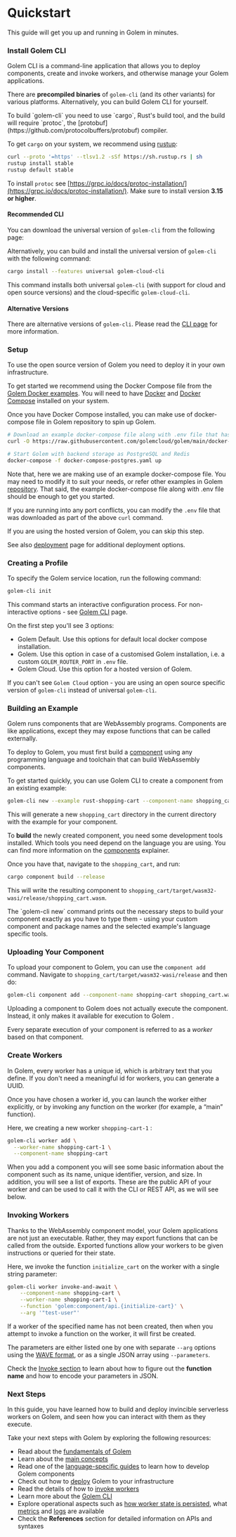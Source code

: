 
# Quickstart

This guide will get you up and running in Golem in minutes.

### Install Golem CLI

Golem CLI is a command-line application that allows you to deploy components,
create and invoke workers, and otherwise manage your Golem applications.

There are **precompiled binaries** of `golem-cli` (and its other variants) for
various platforms. Alternatively, you can build Golem CLI for yourself.

<Callout type="info">
To build `golem-cli` you need to use `cargo`, Rust's build tool, and the build will require `protoc`, the [protobuf](https://github.com/protocolbuffers/protobuf) compiler.

To get `cargo` on your system, we recommend using [rustup](https://rustup.rs/):

```bash filename="Terminal" copy
curl --proto '=https' --tlsv1.2 -sSf https://sh.rustup.rs | sh
rustup install stable
rustup default stable
```

To install `protoc` see [https://grpc.io/docs/protoc-installation/](https://grpc.io/docs/protoc-installation/).
Make sure to install version **3.15 or higher**.

</Callout>

#### Recommended CLI

You can download the universal version of `golem-cli` from the following page:

<Cards num={1}>
  <Card
    title="Golem Cloud Releases"
    href="https://github.com/golemcloud/golem-cloud-releases/releases"
  />
</Cards>

Alternatively, you can build and install the universal version of `golem-cli`
with the following command:

```bash filename="Terminal" copy
cargo install --features universal golem-cloud-cli
```

This command installs both universal `golem-cli` (with support for cloud and
open source versions) and the cloud-specific `golem-cloud-cli`.

#### Alternative Versions

There are alternative versions of `golem-cli`. Please read the [CLI page](cli) for more information.

### Setup

To use the open source version of Golem you need to deploy it in your own infrastructure.

To get started we recommend using the Docker Compose file from the [Golem Docker examples](https://github.com/golemcloud/golem/tree/main/docker-examples). You will need to have [Docker](https://docs.docker.com/get-docker/) and [Docker Compose](https://docs.docker.com/compose/install/) installed on your system.

Once you have Docker Compose installed, you can make use of docker-compose file in Golem repository to spin up Golem.

```bash filename="Terminal" copy
# Download an example docker-compose file along with .env file that has a few common configurations
curl -O https://raw.githubusercontent.com/golemcloud/golem/main/docker-examples/docker-compose-postgres.yaml -O  https://raw.githubusercontent.com/golemcloud/golem/main/docker-examples/.env

# Start Golem with backend storage as PostgreSQL and Redis
docker-compose -f docker-compose-postgres.yaml up
```

Note that, here we are making use of an example docker-compose file. You may
need to modify it to suit your needs, or refer other examples in Golem
[repository](https://github.com/golemcloud/golem/tree/main/docker-examples).
That said, the example docker-compose file along with .env file should be enough
to get you started.

If you are running into any port conflicts, you can modify the `.env` file that
was downloaded as part of the above `curl` command.

<Callout type="info">If you are using the hosted version of Golem, you can skip this step.</Callout>

See also [deployment](deploy) page for additional deployment
options.

### Creating a Profile

To specify the Golem service location, run the following command:

```bash filename="Terminal" copy
golem-cli init
```

This command starts an interactive configuration process. For non-interactive options - see [Golem CLI](cli) page.

On the first step you'll see 3 options:

- Golem Default. Use this options for default local docker compose installation.
- Golem. Use this option in case of a customised Golem installation, i.e. a custom `GOLEM_ROUTER_PORT` in `.env` file.
- Golem Cloud. Use this option for a hosted version of Golem.

If you can't see `Golem Cloud` option - you are using an open source specific version of `golem-cli` instead of universal `golem-cli`.

### Building an Example

Golem runs components that are WebAssembly programs. Components are like
applications, except they may expose functions that can be called externally.

To deploy to Golem, you must first build a [component](concepts/components)
using any programming language and toolchain that can build WebAssembly
components.

To get started quickly, you can use Golem CLI to create a component from an
existing example:

```bash filename="Terminal" copy
golem-cli new --example rust-shopping-cart --component-name shopping_cart
```

This will generate a new `shopping_cart` directory in the current directory with
the example for your component.

To **build** the newly created component, you need some development tools
installed. Which tools you need depend on the language you are using. You can
find more information on the [components](concepts/components) explainer.

Once you have that, navigate to the `shopping_cart`, and run:

```bash filename="Terminal" copy
cargo component build --release
```

This will write the resulting component to `shopping_cart/target/wasm32-wasi/release/shopping_cart.wasm`.

<Callout>
  The `golem-cli new` command prints out the necessary steps to build your component exactly as you
  have to type them - using your custom component and package names and the selected example's
  language specific tools.
</Callout>

### Uploading Your Component

To upload your component to Golem, you can use the `component add` command. Navigate to `shopping_cart/target/wasm32-wasi/release` and then do:

```bash filename="Terminal" copy
golem-cli component add --component-name shopping-cart shopping_cart.wasm
```

Uploading a component to Golem does not actually execute the component. Instead, it only makes it available for execution to Golem
.

Every separate execution of your component is referred to as a _worker_ based on that component.

### Create Workers

In Golem, every worker has a unique id, which is arbitrary text that you define. If you don't need a meaningful id for workers, you can generate a UUID.

Once you have chosen a worker id, you can launch the worker either explicitly, or by invoking any function on the worker (for example, a “main” function).

Here, we creating a new worker `shopping-cart-1` :

```bash filename="Terminal" copy
golem-cli worker add \
  --worker-name shopping-cart-1 \
  --component-name shopping-cart
```

When you add a component you will see some basic information about the component such as its name, unique identifier, version, and size. In addition, you will see a list of exports. These are the public API of your worker and can be used to call it with the CLI or REST API, as we will see below.

### Invoking Workers

Thanks to the WebAssembly component model, your Golem applications are not just an executable. Rather, they may export functions that can be called from the outside. Exported functions allow your workers to be given instructions or queried for their state.

Here, we invoke the function `initialize_cart` on the worker with a single string parameter:

```bash filename="Terminal" copy
golem-cli worker invoke-and-await \
    --component-name shopping-cart \
    --worker-name shopping-cart-1 \
    --function 'golem:component/api.{initialize-cart}' \
    --arg '"test-user"'
```

If a worker of the specified name has not been created, then when you attempt to invoke a function on the worker, it will first be created.

The parameters are either listed one by one with separate `--arg` options using the [WAVE format](https://github.com/lann/wasm-wave), or as a single JSON array using `--parameters`.

Check the [Invoke section](invoke) to learn about how to figure out the **function name** and how to encode your parameters in JSON.

### Next Steps

In this guide, you have learned how to build and deploy invincible serverless workers on Golem, and seen how you can interact with them as they execute.

Take your next steps with Golem by exploring the following resources:

- Read about the [fundamentals of Golem](fundamentals)
- Learn about the [main concepts](concepts)
- Read one of the [language-specific guides](develop-overview) to learn how to develop Golem components
- Check out how to [deploy](deploy) Golem to your infrastructure
- Read the details of how to [invoke workers](invoke)
- Learn more about the [Golem CLI](cli)
- Explore operational aspects such as [how worker state is persisted](operate/persistence), what [metrics](operate/metrics) and [logs](operate/logs) are available
- Check the **References** section for detailed information on APIs and syntaxes
